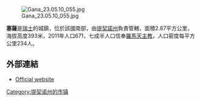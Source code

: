 [[Image:Gana_23.05.10_055.jpg|right]]

'''塞薩'''是[[瑞士|瑞士]]的城鎮，位於該國南部，由[[提契諾州|提契諾州]]負責管轄，面積2.87平方公里，海拔高度393米，2011年人口671，七成半人口信奉[[羅馬天主教|羅馬天主教]]，人口密度每平方公里234人。

==外部連結==
* [http://www.sessa-ti.ch Official website] {{Wayback|url=http://www.sessa-ti.ch/ |date=20201126214608 }} {{it icon}}

{{Authority control}}
{{Switzerland-geo-stub}}
[[Category:提契诺州的市镇|Category:提契诺州的市镇]]